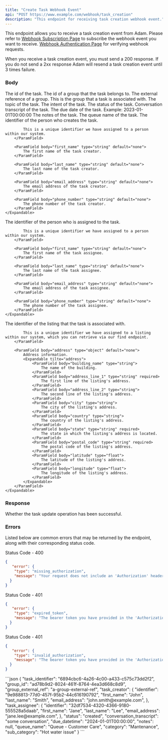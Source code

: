 ```yaml
---
title: "Create Task Webhook Event"
api: "POST https://www.example.com/webhook/task_creation"
description: "This endpoint for receiving task creation webhook event."
---
```


This endpoint allows you to receive a task creation event from Adam. Please
refer to [Webhook Subscription Page](/api-reference/webhook/subscription) to subscribe
the webhook event you want to receive. [Webhook Authentication Page](/api-reference/webhook/authentication) for
verifying webhook requests.

When you receive a task creation event, you must send a 200 response.
If you do not send a 2xx response Adam will resend a task creation event until 3 times failure.

### Body

<ParamField body="task_identifier" type="string" default="none">
  The id of the task.
</ParamField>

<ParamField body="group_id" type="string" default="none">
  The id of a group that the task belongs to.
</ParamField>

<ParamField body="group_external_ref" type="string" default="none">
  The external reference of a group. This is the group that a task is associated with.
</ParamField>

<ParamField body="category" type="string" default="none">
    The topic of the task.
</ParamField>

<ParamField body="sub_category" type="string" default="none">
    The intent of the task.
</ParamField>

<ParamField body="status" type="enum" default="none">
    The status of the task.
</ParamField>

<ParamField body="conversation_transcript" type="string" default="none">
    Conversation transcript of the task.
</ParamField>

<ParamField body="due_datetime" type="datetime" default="none">
    The due date of the task. Example: 2023-01-01T00:00:00
</ParamField>

<ParamField body="notes" type="string" default="none">
    The notes of the task.
</ParamField>

<ParamField body="queue_name" type="string" default="none">
    The queue name of the task.
</ParamField>

<ParamField body="task_creator" type="[object]" default="none">
    <Expandable title="task_creator">
        <ParamField body="identifier" type="string" default="none">
            The identifier of the person who creates the task.

            This is a unique identifier we have assigned to a person within our system.
        </ParamField>

        <ParamField body="first_name" type="string" default="none">
            The first name of the task creator.
        </ParamField>

        <ParamField body="last_name" type="string" default="none">
            The last name of the task creator.
        </ParamField>

        <ParamField body="email_address" type="string" default="none">
            The email address of the task creator.
        </ParamField>

        <ParamField body="phone_number" type="string" default="none">
            The phone number of the task creator.
        </ParamField>
    </Expandable>
</ParamField>

<ParamField body="task_assignee" type="[object]" default="none">
    <Expandable title="task_assignee">
        <ParamField body="identifier" type="string" default="none">
            The identifier of the person who is assigned to the task.

            This is a unique identifier we have assigned to a person within our system.
        </ParamField>

        <ParamField body="first_name" type="string" default="none">
            The first name of the task assignee.
        </ParamField>

        <ParamField body="last_name" type="string" default="none">
            The last name of the task assignee.
        </ParamField>

        <ParamField body="email_address" type="string" default="none">
            The email address of the task assignee.
        </ParamField>

        <ParamField body="phone_number" type="string" default="none">
            The phone number of the task assignee.
        </ParamField>
    </Expandable>
</ParamField>

<ParamField body="unit" type="[object]" default="none">
    <Expandable title="unit">
        <ParamField body="identifier" type="string" default="none">
            The identifier of the listing that the task is associated with.

            This is a unique identifier we have assigned to a listing within our system, which you can retrieve via our find endpoint.
        </ParamField>

        <ParamField body="address" type="object" default="none">
            Address information.
            <Expandable tilte="address">
                <ParamField body="building_name" type="string">
                    The name of the building.
                </ParamField>
                <ParamField body="address_line_1" type="string" required>
                    The first line of the listing's address.
                </ParamField>
                <ParamField body="address_line_2" type="string">
                    The second line of the listing's address.
                </ParamField>
                <ParamField body="city" type="string">
                    The city of the listing's address.
                </ParamField>
                <ParamField body="country" type="string">
                    The country of the listing's address.
                </ParamField>
                <ParamField body="state" type="string" required>
                    The state in which the listing's address is located.
                </ParamField>
                <ParamField body="postal_code" type="string" required>
                    The postal code of the listing's address.
                </ParamField>
                <ParamField body="latitude" type="float">
                    The latitude of the listing's address.
                </ParamField>
                <ParamField body="longitude" type="float">
                    The longitude of the listing's address.
                </ParamField>
            </Expandable>
        </ParamField>
    </Expandable>
</ParamField>

### Response
<ResponseField name="success" type="boolean">
  Whether the task update operation has been successful.
</ResponseField>

### Errors

Listed below are common errors that may be returned by the endpoint, along with their corresponding status code.

Status Code - 400
```json Missing Authorization header
{
   "error": {
    "type": "missing_authorization",
    "message": "Your request does not include an 'Authorization' header with a bearer token for your account."
  }
}
```

Status Code - 401
```json Expired Authorization header bearer token value
{
   "error": {
    "type": "expired_token",
    "message": "The bearer token you have provided in the 'Authorization' header has expired. Please obtain a new one."
  }
}
```

Status Code - 401
```json Invalid Authorization header bearer token value
{
   "error": {
    "type": "invalid_authorization",
    "message": "The bearer token you have provided in the 'Authorization' header is invalid."
  }
}
```

<RequestExample>
    ```json
    {
        "task_identifier": "6894cbc6-4a26-4c00-a433-c575c73dd2f2",
        "group_id": "ad78b9d2-8024-461f-8764-4ea3d668c8d9",
        "group_external_ref": "a-group-external-ref",
        "task_creator": {
	        "identifier": "9e988813-77d0-457f-95b2-44c616190792",
	        "first_name": "John",
	        "last_name": "Smith",
	        "email_address": "john.smith@example.com",
        },
        "task_assignee": {
	        "identifier": "32df7534-4320-4366-9180-555528a5daab",
	        "first_name": "Jane",
	        "last_name": "Lee",
	        "email_address": "jane.lee@example.com",
        },
        "status": "created",
        "conversation_transcript": "some conversation",
        "due_datetime": "2024-01-01T00:00:00",
        "notes": null,
        "queue_name": "Queue - Customer Care",
        "category": "Mantenance",
        "sub_category": "Hot water issue"
    }
    ```
</RequestExample>